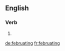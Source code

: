 ==English==

===Verb===
{{head|en}}

# {{present participle of|februate}}

[[de:februating]]
[[fr:februating]]